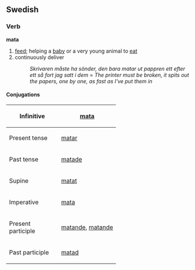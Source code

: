 ==Swedish==
===Verb===
'''mata'''
#[[feed]]; helping a [[baby]] or a very young animal to [[eat]]
#continuously deliver 
#:''Skrivaren måste ha sönder, den bara matar ut pappren ett efter ett så fort jag satt i dem'' = ''The printer must be broken, it spits out the papers, one by one, as fast as I've put them in''

====Conjugations====
{| border=1 cellspacing=0
|- align=center
! width=125 bgcolor="#FFFFF0" | Infinitive
| [[mata]]
|- align=center
! width=125 bgcolor="#FFFFF0" | Present tense
| [[matar]]
|- align=center
! width=125 bgcolor="#FFFFF0" | Past tense
| [[matade]]
|- align=center
! width=125 bgcolor="#FFFFF0" | Supine
| [[matat]]
|- align=center
! width=125 bgcolor="#FFFFF0" | Imperative
| [[mata]]
|- align=center
! width=125 bgcolor="#FFFFF0" | Present participle
| colspan=2 | [[matande]], [[matande]]
|- align=center
! width=125 bgcolor="#FFFFF0" | Past participle
| colspan=2 | [[matad]]
|}